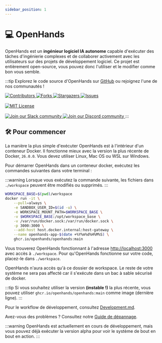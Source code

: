 ```yaml
---
sidebar_position: 1
---
```


# 💻 OpenHands

OpenHands est un **ingénieur logiciel IA autonome** capable d'exécuter des tâches d'ingénierie complexes et de collaborer activement avec les utilisateurs sur des projets de développement logiciel.
Ce projet est entièrement open-source, vous pouvez donc l'utiliser et le modifier comme bon vous semble.

:::tip
Explorez le code source d'OpenHands sur [GitHub](https://github.com/All-Hands-AI/OpenHands) ou rejoignez l'une de nos communautés !

<a href="https://github.com/All-Hands-AI/OpenHands/graphs/contributors">
  <img
    src="https://img.shields.io/github/contributors/All-Hands-AI/OpenHands?style=for-the-badge"
    alt="Contributors"
  />
</a>
<a href="https://github.com/All-Hands-AI/OpenHands/network/members">
  <img
    src="https://img.shields.io/github/forks/All-Hands-AI/OpenHands?style=for-the-badge"
    alt="Forks"
  />
</a>
<a href="https://github.com/All-Hands-AI/OpenHands/stargazers">
  <img
    src="https://img.shields.io/github/stars/All-Hands-AI/OpenHands?style=for-the-badge"
    alt="Stargazers"
  />
</a>
<a href="https://github.com/All-Hands-AI/OpenHands/issues">
  <img
    src="https://img.shields.io/github/issues/All-Hands-AI/OpenHands?style=for-the-badge"
    alt="Issues"
  />
</a>
<br></br>
<a href="https://github.com/All-Hands-AI/OpenHands/blob/main/LICENSE">
  <img
    src="https://img.shields.io/github/license/All-Hands-AI/OpenHands?style=for-the-badge"
    alt="MIT License"
  />
</a>
<br></br>
<a href="https://join.slack.com/t/openhands/shared_invite/zt-2ngejmfw6-9gW4APWOC9XUp1n~SiQ6iw">
  <img
    src="https://img.shields.io/badge/Slack-Join%20Us-red?logo=slack&logoColor=white&style=for-the-badge"
    alt="Join our Slack community"
  />
</a>
<a href="https://discord.gg/ESHStjSjD4">
  <img
    src="https://img.shields.io/badge/Discord-Join%20Us-purple?logo=discord&logoColor=white&style=for-the-badge"
    alt="Join our Discord community"
  />
</a>
:::

## 🛠️ Pour commencer

La manière la plus simple d'exécuter OpenHands est à l'intérieur d'un conteneur Docker. Il fonctionne mieux avec la version la plus récente de Docker, `26.0.0`.
Vous devez utiliser Linux, Mac OS ou WSL sur Windows.

Pour démarrer OpenHands dans un conteneur docker, exécutez les commandes suivantes dans votre terminal :

:::warning
Lorsque vous exécutez la commande suivante, les fichiers dans `./workspace` peuvent être modifiés ou supprimés.
:::

```bash
WORKSPACE_BASE=$(pwd)/workspace
docker run -it \
    --pull=always \
    -e SANDBOX_USER_ID=$(id -u) \
    -e WORKSPACE_MOUNT_PATH=$WORKSPACE_BASE \
    -v $WORKSPACE_BASE:/opt/workspace_base \
    -v /var/run/docker.sock:/var/run/docker.sock \
    -p 3000:3000 \
    --add-host host.docker.internal:host-gateway \
    --name openhands-app-$(date +%Y%m%d%H%M%S) \
    ghcr.io/openhands/openhands:main
```

Vous trouverez OpenHands fonctionnant à l'adresse [http://localhost:3000](http://localhost:3000) avec accès à `./workspace`. Pour qu'OpenHands fonctionne sur votre code, placez-le dans `./workspace`.

OpenHands n'aura accès qu'à ce dossier de workspace. Le reste de votre système ne sera pas affecté car il s'exécute dans un bac à sable sécurisé de docker.

:::tip
Si vous souhaitez utiliser la version **(instable !)** la plus récente, vous pouvez utiliser `ghcr.io/openhands/openhands:main` comme image (dernière ligne).
:::

Pour le workflow de développement, consultez [Development.md](https://github.com/All-Hands-AI/OpenHands/blob/main/Development.md).

Avez-vous des problèmes ? Consultez notre [Guide de dépannage](https://docs.all-hands.dev/modules/usage/troubleshooting).

:::warning
OpenHands est actuellement en cours de développement, mais vous pouvez déjà exécuter la version alpha pour voir le système de bout en bout en action.
:::

[contributors-shield]: https://img.shields.io/github/contributors/All-Hands-AI/OpenHands?style=for-the-badge
[contributors-url]: https://github.com/All-Hands-AI/OpenHands/graphs/contributors
[forks-shield]: https://img.shields.io/github/forks/All-Hands-AI/OpenHands?style=for-the-badge
[forks-url]: https://github.com/All-Hands-AI/OpenHands/network/members
[stars-shield]: https://img.shields.io/github/stars/All-Hands-AI/OpenHands?style=for-the-badge
[stars-url]: https://github.com/All-Hands-AI/OpenHands/stargazers
[issues-shield]: https://img.shields.io/github/issues/All-Hands-AI/OpenHands?style=for-the-badge
[issues-url]: https://github.com/All-Hands-AI/OpenHands/issues
[license-shield]: https://img.shields.io/github/license/All-Hands-AI/OpenHands?style=for-the-badge
[license-url]: https://github.com/All-Hands-AI/OpenHands/blob/main/LICENSE
